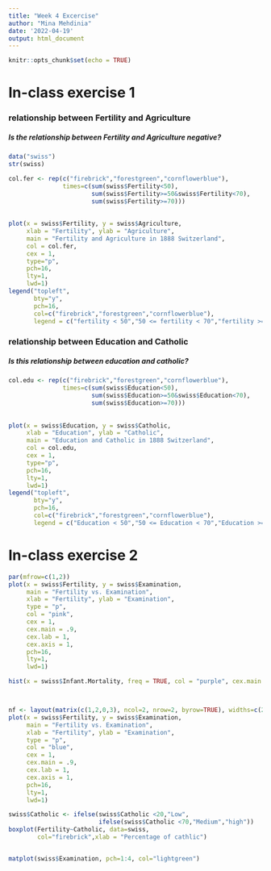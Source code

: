 ```yaml
---
title: "Week 4 Excercise"
author: "Mina Mehdinia"
date: '2022-04-19'
output: html_document
---
```


```r
knitr::opts_chunk$set(echo = TRUE)
```
# In-class exercise 1
### relationship between Fertility and Agriculture

##### Is the relationship between Fertility and Agriculture negative?

```r
data("swiss")
str(swiss)

col.fer <- rep(c("firebrick","forestgreen","cornflowerblue"), 
               times=c(sum(swiss$Fertility<50),
                       sum(swiss$Fertility>=50&swiss$Fertility<70), 
                       sum(swiss$Fertility>=70)))
              
              
plot(x = swiss$Fertility, y = swiss$Agriculture,
     xlab = "Fertility", ylab = "Agriculture",
     main = "Fertility and Agriculture in 1888 Switzerland",
     col = col.fer,
     cex = 1, 
     type="p",
     pch=16,
     lty=1,
     lwd=1)
legend("topleft", 
       bty="y", 
       pch=16,
       col=c("firebrick","forestgreen","cornflowerblue"), 
       legend = c("fertility < 50","50 <= fertility < 70","fertility >= 70"))
```

### relationship between Education and Catholic

##### Is this relationship between education and catholic?

```r
col.edu <- rep(c("firebrick","forestgreen","cornflowerblue"), 
               times=c(sum(swiss$Education<50),
                       sum(swiss$Education>=50&swiss$Education<70), 
                       sum(swiss$Education>=70)))
              
              
plot(x = swiss$Education, y = swiss$Catholic,
     xlab = "Education", ylab = "Catholic",
     main = "Education and Catholic in 1888 Switzerland",
     col = col.edu,
     cex = 1, 
     type="p",
     pch=16,
     lty=1,
     lwd=1)
legend("topleft", 
       bty="y", 
       pch=16,
       col=c("firebrick","forestgreen","cornflowerblue"), 
       legend = c("Education < 50","50 <= Education < 70","Education >= 70"))
```

# In-class exercise 2

```r
par(mfrow=c(1,2))
plot(x = swiss$Fertility, y = swiss$Examination,
     main = "Fertility vs. Examination",
     xlab = "Fertility", ylab = "Examination",
     type = "p", 
     col = "pink",
     cex = 1,
     cex.main = .9,
     cex.lab = 1,
     cex.axis = 1,
     pch=16,
     lty=1,
     lwd=1)

hist(x = swiss$Infant.Mortality, freq = TRUE, col = "purple", cex.main = .9, main = "Histogram of Infant.Mortality")



nf <- layout(matrix(c(1,2,0,3), ncol=2, nrow=2, byrow=TRUE), widths=c(2,3), heights=c(2,2.5), respect=TRUE)
plot(x = swiss$Fertility, y = swiss$Examination,
     main = "Fertility vs. Examination",
     xlab = "Fertility", ylab = "Examination",
     type = "p", 
     col = "blue",
     cex = 1,
     cex.main = .9,
     cex.lab = 1,
     cex.axis = 1,
     pch=16,
     lty=1,
     lwd=1)

swiss$Catholic <- ifelse(swiss$Catholic <20,"Low",
                         ifelse(swiss$Catholic <70,"Medium","high"))
boxplot(Fertility~Catholic, data=swiss,
        col="firebrick",xlab = "Percentage of cathlic")


matplot(swiss$Examination, pch=1:4, col="lightgreen")
```


